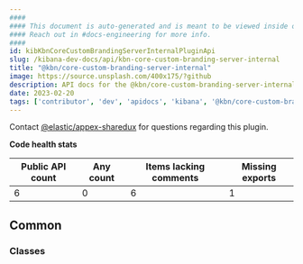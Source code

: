 ```yaml
---
####
#### This document is auto-generated and is meant to be viewed inside our experimental, new docs system.
#### Reach out in #docs-engineering for more info.
####
id: kibKbnCoreCustomBrandingServerInternalPluginApi
slug: /kibana-dev-docs/api/kbn-core-custom-branding-server-internal
title: "@kbn/core-custom-branding-server-internal"
image: https://source.unsplash.com/400x175/?github
description: API docs for the @kbn/core-custom-branding-server-internal plugin
date: 2023-02-20
tags: ['contributor', 'dev', 'apidocs', 'kibana', '@kbn/core-custom-branding-server-internal']
---
```




Contact [@elastic/appex-sharedux](https://github.com/orgs/elastic/teams/appex-sharedux) for questions regarding this plugin.

**Code health stats**

| Public API count  | Any count | Items lacking comments | Missing exports |
|-------------------|-----------|------------------------|-----------------|
| 6 | 0 | 6 | 1 |

## Common

### Classes
<DocDefinitionList data={kbnCoreCustomBrandingServerInternalObj.common.classes}/>

